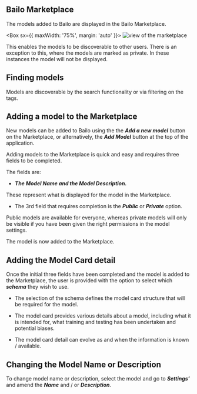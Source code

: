 
## **Bailo Marketplace**

The models added to Bailo are displayed in the Bailo Marketplace.

<Box sx={{ maxWidth: '75%', margin: 'auto' }}>
  <Image alt='view of the marketplace' src={bailoMarketIcon} />
</Box>

This enables the models to be discoverable to other users. There is an exception to this, where the models are marked as
private. In these instances the model will not be displayed.

## **Finding models**

Models are discoverable by the search functionality or via filtering on the tags.

## **Adding a model to the Marketplace**

New models can be added to Bailo using the the **_Add a new model_** button on the Marketplace, or alternatively, the
**_Add Model_** button at the top of the application.

Adding models to the Marketplace is quick and easy and requires three fields to be completed.

The fields are:

- **_*The Model Name and the Model Description.*_**

These represent what is displayed for the model in the Marketplace.

- The 3rd field that requires completion is the **_*Public*_** or **_*Private*_** option.

Public models are available for everyone, whereas private models will only be visible if you have been given the right
permissions in the model settings.

The model is now added to the Marketplace.

## **Adding the Model Card detail**

Once the initial three fields have been completed and the model is added to the Marketplace, the user is provided with
the option to select which **_*schema*_** they wish to use.

- The selection of the schema defines the model card structure that will be required for the model.

- The model card provides various details about a model, including what it is intended for, what training and testing
  has been undertaken and potential biases.

- The model card detail can evolve as and when the information is known / available.

## Changing the Model Name or Description

To change model name or description, select the model and go to **_*Settings'*_** and amend the **_*Name*_** and / or
**_*Description*_**.

